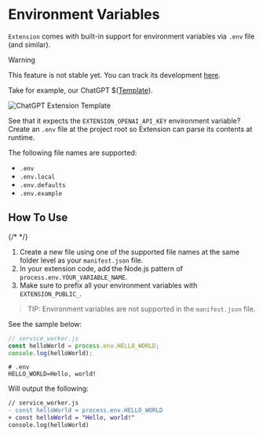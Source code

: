 # Environment Variables

`Extension` comes with built-in support for environment variables via `.env` file (and similar).

> [!warning]
> This feature is not stable yet. You can track its development [here](https://github.com/cezaraugusto/extension/issues/40).

Take for example, our ChatGPT $([Template](../../getting-started/templates)).

![ChatGPT Extension Template](../../../../../assets/guides/development/chatgpt-template.png)

See that it expects the `EXTENSION_OPENAI_API_KEY` environment variable? Create an `.env` file at the project root so Extension can parse its contents at runtime.

The following file names are supported:

- `.env`
- `.env.local`
- `.env.defaults`
- `.env.example`

## How To Use

{/* <!-- this needs a demo --> */}

1. Create a new file using one of the supported file names at the same folder level as your `manifest.json` file.
2. In your extension code, add the Node.js pattern of `process.env.YOUR_VARIABLE_NAME`.
3. Make sure to prefix all your environment variables with `EXTENSION_PUBLIC_`.

> TIP: Environment variables are not supported in the `manifest.json` file.

See the sample below:

```js
// service_worker.js
const helloWorld = process.env.HELLO_WORLD;
console.log(helloWorld);
```

```.env
# .env
HELLO_WORLD=Hello, world!

```

Will output the following:

```diff
// service_worker.js
- const helloWorld = process.env.HELLO_WORLD
+ const helloWorld = "Hello, world!"
console.log(helloWorld)
```
